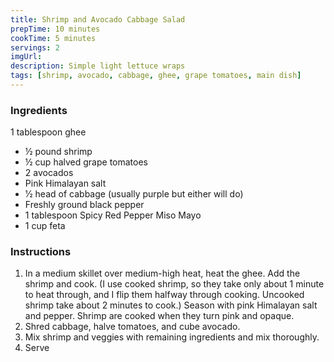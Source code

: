 ```yaml
---
title: Shrimp and Avocado Cabbage Salad
prepTime: 10 minutes
cookTime: 5 minutes
servings: 2
imgUrl:
description: Simple light lettuce wraps
tags: [shrimp, avocado, cabbage, ghee, grape tomatoes, main dish]
---
```


### Ingredients

1 tablespoon ghee

- ½ pound shrimp
- ½ cup halved grape tomatoes
- 2 avocados
- Pink Himalayan salt
- 1⁄2 head of cabbage (usually purple but either will do)
- Freshly ground black pepper
- 1 tablespoon Spicy Red Pepper Miso Mayo
- 1 cup feta

### Instructions

1. In a medium skillet over medium-high heat, heat the ghee. Add the shrimp and cook. (I use cooked shrimp, so they take only about 1 minute to heat through, and I flip them halfway through cooking. Uncooked shrimp take about 2 minutes to cook.) Season with pink Himalayan salt and pepper. Shrimp are cooked when they turn pink and opaque.
1. Shred cabbage, halve tomatoes, and cube avocado.
1. Mix shrimp and veggies with remaining ingredients and mix thoroughly.
1. Serve
